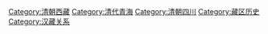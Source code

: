 {{Catmore}}

[[Category:清朝西藏|Category:清朝西藏]]
[[Category:清代青海|Category:清代青海]]
[[Category:清朝四川|Category:清朝四川]]
[[Category:藏区历史|Category:藏区历史]]
[[Category:汉藏关系|Category:汉藏关系]]